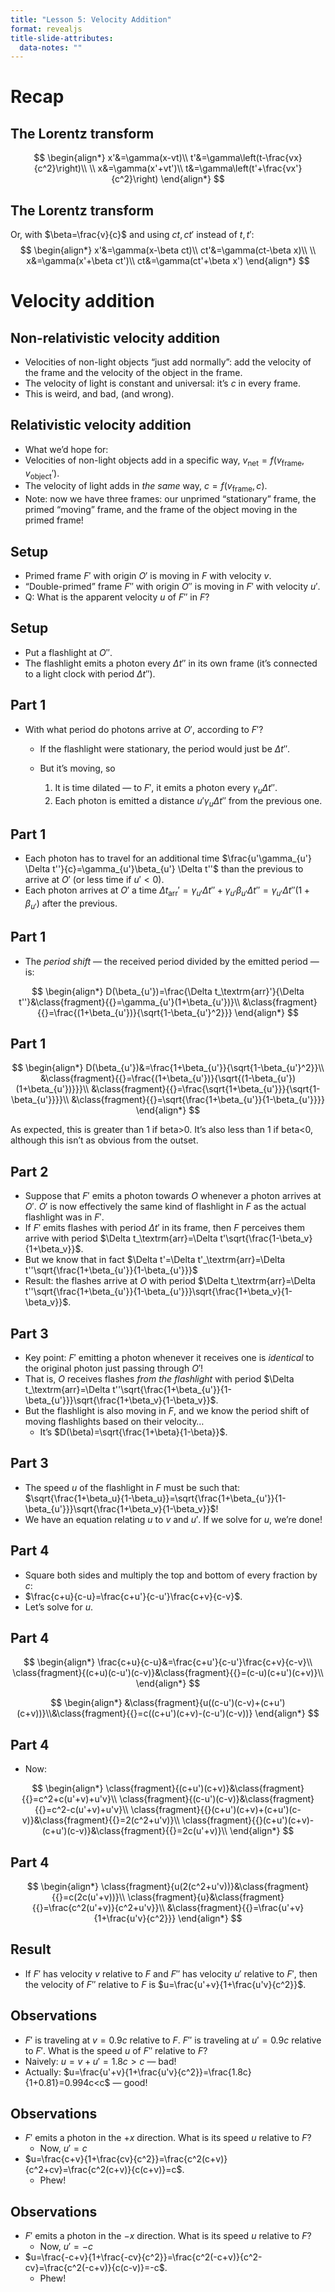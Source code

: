 ```yaml
---
title: "Lesson 5: Velocity Addition"
format: revealjs
title-slide-attributes:
  data-notes: ""
---
```


# Recap

## The Lorentz transform

$$
\begin{align*}
x'&=\gamma(x-vt)\\
t'&=\gamma\left(t-\frac{vx}{c^2}\right)\\
\\
x&=\gamma(x'+vt')\\
t&=\gamma\left(t'+\frac{vx'}{c^2}\right)
\end{align*}
$$

## The Lorentz transform

Or, with $\beta=\frac{v}{c}$ and using $ct,ct'$ instead of $t,t'$:
$$
\begin{align*}
x'&=\gamma(x-\beta ct)\\
ct'&=\gamma(ct-\beta x)\\
\\
x&=\gamma(x'+\beta ct')\\
ct&=\gamma(ct'+\beta x')
\end{align*}
$$

# Velocity addition

## Non-relativistic velocity addition

* Velocities of non-light objects “just add normally”: [add the velocity of the frame and the velocity of the object in the frame.]{.fragment}
* The velocity of light is constant and universal: [it's $c$ in every frame.]{.fragment}
* This is weird, and bad, (and wrong).

## Relativistic velocity addition

* What we'd hope for:
* Velocities of non-light objects add in a specific way, $v_\textrm{net}=f(v_\textrm{frame}, v_\textrm{object}')$.
* The velocity of light adds in _the same_ way, $c=f(v_\textrm{frame}, c)$.
* Note: now we have three frames: [our unprimed “stationary” frame,]{.fragment} [the primed “moving” frame,]{.fragment} [and the frame of the object moving in the primed frame!]{.fragment}

## Setup

* Primed frame $F'$ with origin $O'$ is moving in $F$ with velocity $v$.
* “Double-primed” frame $F''$ with origin $O''$ is moving in $F'$ with velocity $u'$.
* Q: What is the apparent velocity $u$ of $F''$ in $F$?

## Setup

* Put a flashlight at $O''$.
* The flashlight emits a photon every $\Delta t''$ in its own frame (it's connected to a light clock with period $\Delta t''$).

## Part 1

* With what period do photons arrive at $O'$, according to $F'$?
	* If the flashlight were stationary, the period would just be $\Delta t''$.
	* But it's moving, so

	   1. It is time dilated — to $F'$, it emits a photon every $\gamma_u \Delta t''$.
      1. Each photon is emitted a distance $u'\gamma_u \Delta t''$ from the previous one.

## Part 1

* Each photon has to travel for an additional time $\frac{u'\gamma_{u'} \Delta t''}{c}=\gamma_{u'}\beta_{u'} \Delta t''$ than the previous to arrive at $O'$ (or less time if $u'<0$).
* Each photon arrives at $O'$ a time $\Delta t_\textrm{arr}'=\gamma_{u'}\Delta t''+ \gamma_{u'}\beta_{u'} \Delta t''=\gamma_{u'}\Delta t''(1+\beta_{u'})$ after the previous.

## Part 1

* The _period shift_ — the received period divided by the emitted period — is:

::: {.fragment}
$$
\begin{align*}
D(\beta_{u'})=\frac{\Delta t_\textrm{arr}'}{\Delta t''}&\class{fragment}{{}=\gamma_{u'}(1+\beta_{u'})}\\
&\class{fragment}{{}=\frac{(1+\beta_{u'})}{\sqrt{1-\beta_{u'}^2}}}
\end{align*}
$$
:::

## Part 1

$$
\begin{align*}
D(\beta_{u'})&=\frac{1+\beta_{u'}}{\sqrt{1-\beta_{u'}^2}}\\
&\class{fragment}{{}=\frac{(1+\beta_{u'})}{\sqrt{(1-\beta_{u'})(1+\beta_{u'})}}}\\
&\class{fragment}{{}=\frac{\sqrt{1+\beta_{u'}}}{\sqrt{1-\beta_{u'}}}}\\
&\class{fragment}{{}=\sqrt{\frac{1+\beta_{u'}}{1-\beta_{u'}}}}
\end{align*}
$$

::: {.notes}
As expected, this is greater than 1 if beta>0. It's also less than 1 if beta<0, although this isn't as obvious from the outset.
:::

## Part 2

* Suppose that $F'$ emits a photon towards $O$ whenever a photon arrives at $O'$. [$O'$ is now effectively the same kind of flashlight in $F$ as the actual flashlight was in $F'$.]{.fragment}
* If $F'$ emits flashes with period $\Delta t'$ in its frame, then $F$ perceives them arrive with period $\Delta t_\textrm{arr}=\Delta t'\sqrt{\frac{1-\beta_v}{1+\beta_v}}$.
* But we know that in fact $\Delta t'=\Delta t'_\textrm{arr}=\Delta t''\sqrt{\frac{1+\beta_{u'}}{1-\beta_{u'}}}$
* Result: the flashes arrive at $O$ with period $\Delta t_\textrm{arr}=\Delta t''\sqrt{\frac{1+\beta_{u'}}{1-\beta_{u'}}}\sqrt{\frac{1+\beta_v}{1-\beta_v}}$.

## Part 3

* Key point: [$F'$ emitting a photon whenever it receives one is _identical_ to the original photon just passing through $O'$!]{.fragment}
* That is, $O$ receives flashes _from the flashlight_ with period $\Delta t_\textrm{arr}=\Delta t''\sqrt{\frac{1+\beta_{u'}}{1-\beta_{u'}}}\sqrt{\frac{1+\beta_v}{1-\beta_v}}$.
* But the flashlight is also moving in $F$, and we know the period shift of moving flashlights based on their velocity...
	* It's $D(\beta)=\sqrt{\frac{1+\beta}{1-\beta}}$.

## Part 3

* The speed $u$ of the flashlight in $F$ must be such that: $\sqrt{\frac{1+\beta_u}{1-\beta_u}}=\sqrt{\frac{1+\beta_{u'}}{1-\beta_{u'}}}\sqrt{\frac{1+\beta_v}{1-\beta_v}}$!
* We have an equation relating $u$ to $v$ and $u'$. If we solve for $u$, we're done!

## Part 4

* Square both sides and multiply the top and bottom of every fraction by $c$:
* $\frac{c+u}{c-u}=\frac{c+u'}{c-u'}\frac{c+v}{c-v}$.
* Let's solve for $u$.

## Part 4

$$
\begin{align*}
\frac{c+u}{c-u}&=\frac{c+u'}{c-u'}\frac{c+v}{c-v}\\
\class{fragment}{(c+u)(c-u')(c-v)}&\class{fragment}{{}=(c-u)(c+u')(c+v)}\\
\end{align*}
$$

$$
\begin{align*}
&\class{fragment}{u((c-u')(c-v)+(c+u')(c+v))}\\&\class{fragment}{{}=c((c+u')(c+v)-(c-u')(c-v))}
\end{align*}
$$

## Part 4

* Now:

$$
\begin{align*}
\class{fragment}{(c+u')(c+v)}&\class{fragment}{{}=c^2+c(u'+v)+u'v}\\
\class{fragment}{(c-u')(c-v)}&\class{fragment}{{}=c^2-c(u'+v)+u'v}\\
\class{fragment}{{}(c+u')(c+v)+(c+u')(c-v)}&\class{fragment}{{}=2(c^2+u'v)}\\
\class{fragment}{{}(c+u')(c+v)-(c+u')(c-v)}&\class{fragment}{{}=2c(u'+v)}\\
\end{align*}
$$

## Part 4

$$
\begin{align*}
\class{fragment}{u(2(c^2+u'v))}&\class{fragment}{{}=c(2c(u'+v))}\\
\class{fragment}{u}&\class{fragment}{{}=\frac{c^2(u'+v)}{c^2+u'v}}\\
&\class{fragment}{{}=\frac{u'+v}{1+\frac{u'v}{c^2}}}
\end{align*}
$$

## Result

* If $F'$ has velocity $v$ relative to $F$ and $F''$ has velocity $u'$ relative to $F'$, then the velocity of $F''$ relative to $F$ is $u=\frac{u'+v}{1+\frac{u'v}{c^2}}$.

## Observations

* $F'$ is traveling at $v=0.9c$ relative to $F$. $F''$ is traveling at $u'=0.9c$ relative to $F'$. [What is the speed $u$ of $F''$ relative to $F$?]{.fragment}
* Naively: $u=v+u'=1.8c>c$ — bad!
* Actually: $u=\frac{u'+v}{1+\frac{u'v}{c^2}}=\frac{1.8c}{1+0.81}=0.994c<c$ — good!

## Observations

* $F'$ emits a photon in the $+x$ direction. What is its speed $u$ relative to $F$?
	* Now, $u'=c$
* $u=\frac{c+v}{1+\frac{cv}{c^2}}=\frac{c^2(c+v)}{c^2+cv}=\frac{c^2(c+v)}{c(c+v)}=c$.&nbsp;
	* Phew!

## Observations

* $F'$ emits a photon in the $-x$ direction. What is its speed $u$ relative to $F$?
	* Now, $u'=-c$
* $u=\frac{-c+v}{1+\frac{-cv}{c^2}}=\frac{c^2(-c+v)}{c^2-cv}=\frac{c^2(-c+v)}{c(c-v)}=-c$.&nbsp;
	* Phew!
